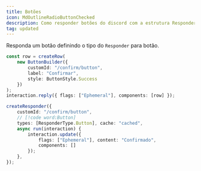 ```yaml
---
title: Botões
icon: MdOutlineRadioButtonChecked
description: Como responder botões do discord com a estrutura Responder
tag: updated
---
```


Responda um botão definindo o tipo do `Responder` para botão.

```ts title="command.ts"
const row = createRow(
    new ButtonBuilder({
        customId: "/confirm/button", 
        label: "Confirmar", 
        style: ButtonStyle.Success
    })
);
interaction.reply({ flags: ["Ephemeral"], components: [row] });
```

```ts title="responder.ts"
createResponder({
    customId: "/confirm/button",
    // [!code word:Button]
    types: [ResponderType.Button], cache: "cached",
    async run(interaction) {
        interaction.update({ 
            flags: ["Ephemeral"], content: "Confirmado", 
            components: [] 
        });
    },
});
```